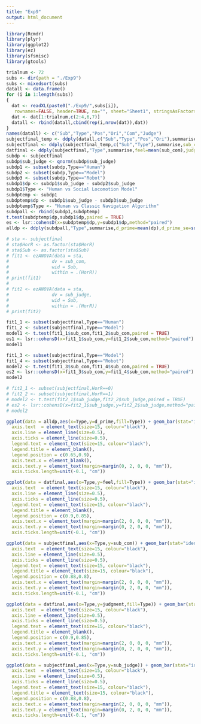 ```yaml
---
title: "Exp9"
output: html_document
---
```

```r
library(Rcmdr)
library(plyr)
library(ggplot2)
library(ez)
library(sfsmisc)
library(gtools)
```

```r
trialnum <- 72
subs <- dir(path = "./Exp9")
subs <- mixedsort(subs)
datall <- data.frame()
for (i in 1:length(subs))
{
  dat <- readXL(paste0("./Exp9/",subs[i]),
   rownames=FALSE, header=TRUE, na="", sheet="Sheet1", stringsAsFactors=TRUE)
  dat <- dat[1:trialnum,c(2:4,6,7)]
  datall <- rbind(datall,cbind(rep(i,nrow(dat)),dat))
}
names(datall) <- c("Sub","Type","Pos","Ori","Com","Judge")
subjectfinal_temp <- ddply(datall,c("Sub","Type","Pos","Ori"),summarise,sub_com1=mean(Com),sub_judge1=mean(Judge))
subjectfinal <- ddply(subjectfinal_temp,c("Sub","Type"),summarise,sub_com=mean(sub_com1),sub_judge=mean(sub_judge1))
datfinal <- ddply(subjectfinal,"Type",summarise,feel=mean(sub_com),judgment=mean(sub_judge),feel_se=sd(sub_com)/sqrt(length(subs)),judgment_se=sd(sub_judge)/sqrt(length(subs)))
subdp <- subjectfinal
subdp$sub_judge <- qnorm(subdp$sub_judge)
subdp1 <- subset(subdp,Type=="Human")
subdp2 <- subset(subdp,Type=="Model")
subdp3 <- subset(subdp,Type=="Robot")
subdp1$dp <- subdp1$sub_judge - subdp2$sub_judge
subdp1$Type <- "Human vs Social Locomotion Model"
subdptemp <- subdp1
subdptemp$dp <- subdp1$sub_judge - subdp3$sub_judge
subdptemp$Type <- "Human vs Classic Navigation Algorithm"
subdpall <- rbind(subdp1,subdptemp)
t.test(subdptemp$dp,subdp1$dp,paired = TRUE)
es <- lsr::cohensD(x=subdptemp$dp,y=subdp1$dp,method="paired")
alldp <- ddply(subdpall,"Type",summarise,d_prime=mean(dp),d_prime_se=sd(dp)/sqrt(length(subs)))
```

```r
# sta <- subjectfinal
# sta$HorR <- as.factor(sta$HorR)
# sta$Sub <- as.factor(sta$Sub)
# fit1 <- ezANOVA(data = sta,
#                dv = sub_com,
#                wid = Sub,
#                within = .(HorR))
# print(fit1)
# 
# fit2 <- ezANOVA(data = sta,
#                dv = sub_judge,
#                wid = Sub,
#                within = .(HorR))
# print(fit2)

fit1_1 <- subset(subjectfinal,Type=="Human")
fit1_2 <- subset(subjectfinal,Type=="Model")
model1 <- t.test(fit1_1$sub_com,fit1_2$sub_com,paired = TRUE)
es1 <- lsr::cohensD(x=fit1_1$sub_com,y=fit1_2$sub_com,method="paired")
model1

fit1_3 <- subset(subjectfinal,Type=="Model")
fit1_4 <- subset(subjectfinal,Type=="Robot")
model2 <- t.test(fit1_3$sub_com,fit1_4$sub_com,paired = TRUE)
es2 <- lsr::cohensD(x=fit1_3$sub_com,y=fit1_4$sub_com,method="paired")
model2

# fit2_1 <- subset(subjectfinal,HorR==0)
# fit2_2 <- subset(subjectfinal,HorR==1)
# model2 <- t.test(fit2_1$sub_judge,fit2_2$sub_judge,paired = TRUE)
# es2 <- lsr::cohensD(x=fit2_1$sub_judge,y=fit2_2$sub_judge,method="paired")
# model2
```

```r
ggplot(data = alldp,aes(x=Type,y=d_prime,fill=Type)) + geom_bar(stat="identity",position=position_dodge(),width = 0.2,size=1) + geom_errorbar(aes(ymin=d_prime-d_prime_se, ymax=d_prime+d_prime_se), width=0.05,size=1) + geom_point(data = subdpall,aes(x=Type,y=dp),size=2,alpha=0.4) + geom_line(data = subdpall,aes(x=Type,y=dp,group=Sub),size=1,alpha=0.4) + ylab("d prime") + xlab("Type of comparison")+ coord_cartesian(ylim=c(-1.5, 3)) + scale_y_continuous(breaks=seq(-1.5, 3, 0.5),expand=c(0,0)) + theme_bw() + theme(axis.title = element_text(size=15, colour="black"),
  axis.text  = element_text(size=15, colour="black"),
  axis.line = element_line(size=0.5),
  axis.ticks = element_line(size=0.5),
  legend.text = element_text(size=15, colour="black"),
  legend.title = element_blank(),
  legend.position = c(0.65,0.9),
  axis.text.x = element_blank(),
  axis.text.y = element_text(margin=margin(0, 2, 0, 0, "mm")),
  axis.ticks.length=unit(-0.1, "cm"))
```

```r
ggplot(data = datfinal,aes(x=Type,y=feel,fill=Type)) + geom_bar(stat="identity",position=position_dodge(),width = 0.2,size=1) + geom_errorbar(aes(ymin=feel-feel_se, ymax=feel+feel_se), width=0.05,size=1) + geom_point(data = subjectfinal,aes(x=Type,y=sub_com),size=2,alpha=0.4) + geom_line(data = subjectfinal,aes(x=Type,y=sub_com,group=Sub),size=1,alpha=0.4) + ylab("Subjective rating") + xlab("Type of algorithm")+ coord_cartesian(ylim=c(0, 5)) + scale_y_continuous(breaks=seq(0, 5, 1),expand=c(0,0)) + theme_bw() + theme(axis.title = element_text(size=15, colour="black"),
  axis.text  = element_text(size=15, colour="black"),
  axis.line = element_line(size=0.5),
  axis.ticks = element_line(size=0.5),
  legend.text = element_text(size=15, colour="black"),
  legend.title = element_blank(),
  legend.position = c(0.9,0.85),
  axis.text.x = element_text(margin=margin(2, 0, 0, 0, "mm")),
  axis.text.y = element_text(margin=margin(0, 2, 0, 0, "mm")),
  axis.ticks.length=unit(-0.1, "cm"))
```

```r
ggplot(data = subjectfinal,aes(x=Type,y=sub_com)) + geom_bar(stat="identity",position=position_dodge(), colour="black",width = 0.3,size=1) + ylab("Subjective rating") + xlab("Type of algorithm")+ coord_cartesian(ylim=c(0, 5)) + scale_y_continuous(breaks=seq(0, 5, 1),expand=c(0,0)) + theme_bw() + facet_wrap(~Sub,ncol = 4) + theme(axis.title = element_text(size=15, colour="black"),
  axis.text  = element_text(size=15, colour="black"),
  axis.line = element_line(size=0.5),
  axis.ticks = element_line(size=0.5),
  legend.text = element_text(size=15, colour="black"),
  legend.title = element_text(size=15, colour="black"),
  legend.position = c(0.88,0.8),
  axis.text.x = element_text(margin=margin(2, 0, 0, 0, "mm")),
  axis.text.y = element_text(margin=margin(0, 2, 0, 0, "mm")),
  axis.ticks.length=unit(-0.1, "cm"))
```

```r
ggplot(data = datfinal,aes(x=Type,y=judgment,fill=Type)) + geom_bar(stat="identity",position=position_dodge(),width = 0.2,size=1) + geom_errorbar(aes(ymin=judgment-judgment_se, ymax=judgment+judgment_se), width=0.05,size=1) + geom_point(data = subjectfinal,aes(x=Type,y=sub_judge),size=2,alpha=0.4) + geom_line(data = subjectfinal,aes(x=Type,y=sub_judge,group=Sub),size=1,alpha=0.4) + ylab("Probability of being judged as human") + xlab("Type of algorithm")+ coord_cartesian(ylim=c(0, 1)) + scale_y_continuous(breaks=seq(0, 1, 0.1),expand=c(0,0)) + theme_bw() + theme(axis.title = element_text(size=15, colour="black"),
  axis.text  = element_text(size=15, colour="black"),
  axis.line = element_line(size=0.5),
  axis.ticks = element_line(size=0.5),
  legend.text = element_text(size=15, colour="black"),
  legend.title = element_blank(),
  legend.position = c(0.9,0.85),
  axis.text.x = element_text(margin=margin(2, 0, 0, 0, "mm")),
  axis.text.y = element_text(margin=margin(0, 2, 0, 0, "mm")),
  axis.ticks.length=unit(-0.1, "cm"))
```

```r
ggplot(data = subjectfinal,aes(x=Type,y=sub_judge)) + geom_bar(stat="identity",position=position_dodge(), colour="black",width = 0.3,size=1) + ylab("Probability of being judged as human") + xlab("Type of algorithm")+ coord_cartesian(ylim=c(0, 1)) + scale_y_continuous(breaks=seq(0, 1, 0.1),expand=c(0,0)) + theme_bw() + facet_wrap(~Sub,ncol = 4) + theme(axis.title = element_text(size=15, colour="black"),
  axis.text  = element_text(size=15, colour="black"),
  axis.line = element_line(size=0.5),
  axis.ticks = element_line(size=0.5),
  legend.text = element_text(size=15, colour="black"),
  legend.title = element_text(size=15, colour="black"),
  legend.position = c(0.88,0.8),
  axis.text.x = element_text(margin=margin(2, 0, 0, 0, "mm")),
  axis.text.y = element_text(margin=margin(0, 2, 0, 0, "mm")),
  axis.ticks.length=unit(-0.1, "cm"))
```